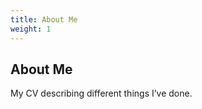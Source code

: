 ```yaml
---
title: About Me
weight: 1
---
```


## About Me {.tabset .tabset-pills}  

My CV describing different things I've done.

<!-- ### HTML   -->

<!-- <div align="center"> -->
<!--   <iframe width="80%" height="400" src="rjfranssen_cv.html" style="border:1px solid black;"></iframe> -->
<!-- </div> -->

<!-- ### PDF   -->

<!-- <div align="center"> -->
<!--   <iframe width="80%" height="400" src="rjfranssen_cv.pdf" style="border:1px solid black;"></iframe> -->
<!-- </div>   -->



<!-- Tab links -->
<!-- <div class="tab"> -->
<!--   <button class="tablinks" onclick="openCity(event, 'London')">HTML</button> -->
<!--   <button class="tablinks" onclick="openCity(event, 'Paris')">PDF</button> -->
<!-- </div> -->

<!-- Tab content -->
<!-- <div id="HTML" class="tabcontent" align="center"> -->
<!--   <h3>HTML</h3> -->
<!--   <p>Interactive CV</p> -->
<!--   <iframe width="80%" height="400" src="rjfranssen_cv.html" style="border:1px solid black;"></iframe> -->
<!-- </div> -->

<!-- <div id="PDF" class="tabcontent" align="center"> -->
<!--   <h3>PDF</h3> -->
<!--   <p>Static CV</p> -->
<!--   <iframe width="80%" height="400" src="rjfranssen_cv.pdf" style="border:1px solid black;"></iframe> -->
<!-- </div> -->